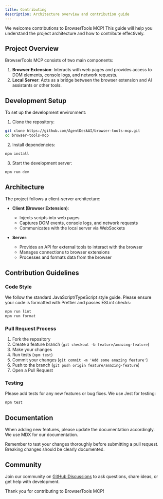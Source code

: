 ```yaml
---
title: Contributing
description: Architecture overview and contribution guide
---
```


We welcome contributions to BrowserTools MCP! This guide will help you understand the project architecture and how to contribute effectively.

## Project Overview

BrowserTools MCP consists of two main components:

1. **Browser Extension**: Interacts with web pages and provides access to DOM elements, console logs, and network requests.
2. **Local Server**: Acts as a bridge between the browser extension and AI assistants or other tools.

## Development Setup

To set up the development environment:

1. Clone the repository:

```bash
git clone https://github.com/AgentDeskAI/browser-tools-mcp.git
cd browser-tools-mcp
```

2. Install dependencies:

```bash
npm install
```

3. Start the development server:

```bash
npm run dev
```

## Architecture

The project follows a client-server architecture:

- **Client (Browser Extension)**: 
  - Injects scripts into web pages
  - Captures DOM events, console logs, and network requests
  - Communicates with the local server via WebSockets

- **Server**:
  - Provides an API for external tools to interact with the browser
  - Manages connections to browser extensions
  - Processes and formats data from the browser

## Contribution Guidelines

### Code Style

We follow the standard JavaScript/TypeScript style guide. Please ensure your code is formatted with Prettier and passes ESLint checks:

```bash
npm run lint
npm run format
```

### Pull Request Process

1. Fork the repository
2. Create a feature branch (`git checkout -b feature/amazing-feature`)
3. Make your changes
4. Run tests (`npm test`)
5. Commit your changes (`git commit -m 'Add some amazing feature'`)
6. Push to the branch (`git push origin feature/amazing-feature`)
7. Open a Pull Request

### Testing

Please add tests for any new features or bug fixes. We use Jest for testing:

```bash
npm test
```

## Documentation

When adding new features, please update the documentation accordingly. We use MDX for our documentation.

<Warning>
  Remember to test your changes thoroughly before submitting a pull request. Breaking changes should be clearly documented.
</Warning>

## Community

Join our community on [GitHub Discussions](https://github.com/AgentDeskAI/browser-tools-mcp/discussions) to ask questions, share ideas, or get help with development.

Thank you for contributing to BrowserTools MCP!